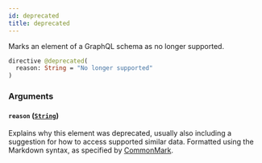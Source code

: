 ```yaml
---
id: deprecated
title: deprecated
---
```



Marks an element of a GraphQL schema as no longer supported.

```graphql
directive @deprecated(
  reason: String = "No longer supported"
)
```


### Arguments

#### `reason` ([`String`](/docs/mainnet/graphql/scalars/string))

Explains why this element was deprecated, usually also including a suggestion for how to access supported similar data. Formatted using the Markdown syntax, as specified by [CommonMark](https://commonmark.org/).





